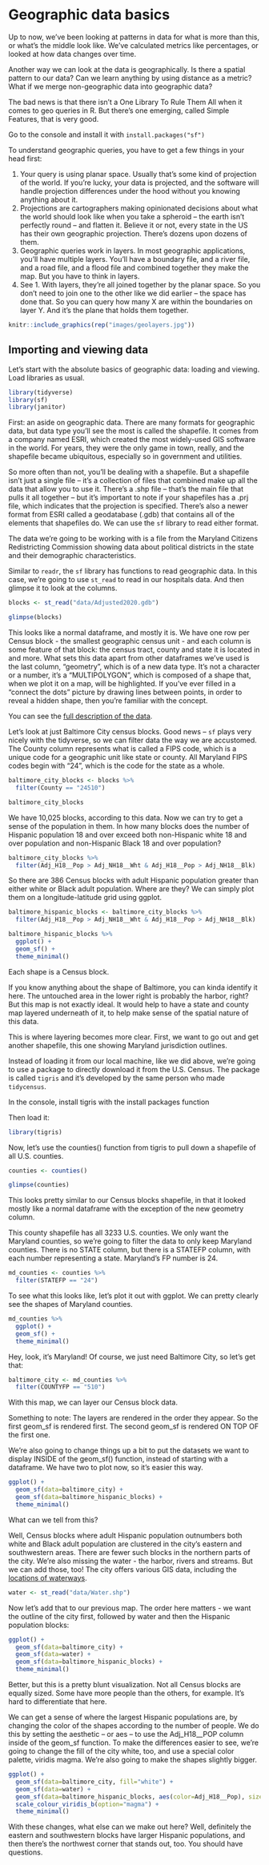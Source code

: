 # Geographic data basics

Up to now, we've been looking at patterns in data for what is more than this, or what's the middle look like. We've calculated metrics like percentages, or looked at how data changes over time.

Another way we can look at the data is geographically. Is there a spatial pattern to our data? Can we learn anything by using distance as a metric? What if we merge non-geographic data into geographic data?

The bad news is that there isn't a One Library To Rule Them All when it comes to geo queries in R. But there's one emerging, called Simple Features, that is very good.

Go to the console and install it with `install.packages("sf")`

To understand geographic queries, you have to get a few things in your head first:

1. Your query is using planar space. Usually that's some kind of projection of the world. If you're lucky, your data is projected, and the software will handle projection differences under the hood without you knowing anything about it.
2. Projections are cartographers making opinionated decisions about what the world should look like when you take a spheroid -- the earth isn't perfectly round -- and flatten it. Believe it or not, every state in the US has their own geographic projection. There's dozens upon dozens of them.
3. Geographic queries work in layers. In most geographic applications, you'll have multiple layers. You'll have a boundary file, and a river file, and a road file, and a flood file and combined together they make the map. But you have to think in layers.
4. See 1. With layers, they're all joined together by the planar space. So you don't need to join one to the other like we did earlier -- the space has done that. So you can query how many X are within the boundaries on layer Y. And it's the plane that holds them together.

```r
knitr::include_graphics(rep("images/geolayers.jpg"))
```

## Importing and viewing data

Let's start with the absolute basics of geographic data: loading and viewing. Load libraries as usual.

```r
library(tidyverse)
library(sf)
library(janitor)
```

First: an aside on geographic data. There are many formats for geographic data, but data type you'll see the most is called the shapefile. It comes from a company named ESRI, which created the most widely-used GIS software in the world. For years, they were the only game in town, really, and the shapefile became ubiquitous, especially so in government and utilities.

So more often than not, you'll be dealing with a shapefile. But a shapefile isn't just a single file -- it's a collection of files that combined make up all the data that allow you to use it. There's a .shp file -- that's the main file that pulls it all together -- but it's important to note if your shapefiles has a .prj file, which indicates that the projection is specified. There's also a newer format from ESRI called a geodatabase (.gdb) that contains all of the elements that shapefiles do. We can use the `sf` library to read either format.

The data we're going to be working with is a file from the Maryland Citizens Redistricting Commission showing data about political districts in the state and their demographic characteristics. 

Similar to `readr`, the `sf` library has functions to read geographic data. In this case, we're going to use `st_read` to read in our hospitals data. And then glimpse it to look at the columns.

```r
blocks <- st_read("data/Adjusted2020.gdb")

glimpse(blocks)
```

This looks like a normal dataframe, and mostly it is.  We have one row per Census block - the smallest geographic census unit - and each column is some feature of that block: the census tract, county and state it is located in and more.  What sets this data apart from other dataframes we've used is the last column, "geometry", which is of a new data type.  It's not a character or a number, it's a "MULTIPOLYGON", which is composed of a shape that, when we plot it on a map, will be highlighted. If you've ever filled in a "connect the dots" picture by drawing lines between points, in order to reveal a hidden shape, then you're familiar with the concept.

You can see the [full description of the data](https://redistricting.maryland.gov/Documents/Data/DataDictionary.pdf).

Let's look at just Baltimore City census blocks. Good news -- `sf` plays very nicely with the tidyverse, so we can filter data the way we are accustomed. The County column represents what is called a FIPS code, which is a unique code for a geographic unit like state or county. All Maryland FIPS codes begin with "24", which is the code for the state as a whole.

```r
baltimore_city_blocks <- blocks %>%
  filter(County == "24510")

baltimore_city_blocks
```

We have 10,025 blocks, according to this data. Now we can try to get a sense of the population in them. In how many blocks does the number of Hispanic population 18 and over exceed both non-Hispanic white 18 and over population and non-Hispanic Black 18 and over population?

```r
baltimore_city_blocks %>%
  filter(Adj_H18__Pop > Adj_NH18__Wht & Adj_H18__Pop > Adj_NH18__Blk) 
```

So there are 386 Census blocks with adult Hispanic population greater than either white or Black adult population. Where are they? We can simply plot them on a longitude-latitude grid using ggplot.

```r
baltimore_hispanic_blocks <- baltimore_city_blocks %>%
  filter(Adj_H18__Pop > Adj_NH18__Wht & Adj_H18__Pop > Adj_NH18__Blk) 
```


```r
baltimore_hispanic_blocks %>%
  ggplot() +
  geom_sf() +
  theme_minimal()
```

Each shape is a Census block.

If you know anything about the shape of Baltimore, you can kinda identify it here. The untouched area in the lower right is probably the harbor, right? But this map is not exactly ideal. It would help to have a state and county map layered underneath of it, to help make sense of the spatial nature of this data.

This is where layering becomes more clear. First, we want to go out and get another shapefile, this one showing Maryland jurisdiction outlines.

Instead of loading it from our local machine, like we did above, we're going to use a package to directly download it from the U.S. Census.  The package is called `tigris` and it's developed by the same person who made `tidycensus`.

In the console, install tigris with the install packages function

Then load it:

```r
library(tigris)
```

Now, let's use the counties() function from tigris to pull down a shapefile of all U.S. counties.

```r

counties <- counties()

glimpse(counties)
```

This looks pretty similar to our Census blocks shapefile, in that it looked mostly like a normal dataframe with the exception of the new geometry column.

This county shapefile has all 3233 U.S. counties.  We only want the Maryland counties, so we're going to filter the data to only keep Maryland counties.  There is no STATE column, but there is a STATEFP column, with each number representing a state.  Maryland's FP number is 24.

```r
md_counties <- counties %>%
  filter(STATEFP == "24")

```

To see what this looks like, let's plot it out with ggplot. We can pretty clearly see the shapes of Maryland counties.

```r
md_counties %>%
  ggplot() +
  geom_sf() +
  theme_minimal()
```

Hey, look, it's Maryland! Of course, we just need Baltimore City, so let's get that:

```r
baltimore_city <- md_counties %>%
  filter(COUNTYFP == "510")
```

With this map, we can layer our Census block data.

Something to note: The layers are rendered in the order they appear. So the first geom_sf is rendered first. The second geom_sf is rendered ON TOP OF the first one.

We're also going to change things up a bit to put the datasets we want to display INSIDE of the geom_sf() function, instead of starting with a dataframe.  We have two to plot now, so it's easier this way.

```r
ggplot() +
  geom_sf(data=baltimore_city) +
  geom_sf(data=baltimore_hispanic_blocks) +
  theme_minimal()
```
What can we tell from this?

Well, Census blocks where adult Hispanic population outnumbers both white and Black adult population are clustered in the city's eastern and southwestern areas. There are fewer such blocks in the northern parts of the city. We're also missing the water - the harbor, rivers and streams. But we can add those, too! The city offers various GIS data, including the [locations of waterways](https://data.baltimorecity.gov/datasets/water/explore?location=89.796632%2C-66.364958%2C0.00).


```r
water <- st_read("data/Water.shp")
```

Now let's add that to our previous map. The order here matters - we want the outline of the city first, followed by water and then the Hispanic population blocks:

```r
ggplot() +
  geom_sf(data=baltimore_city) +
  geom_sf(data=water) +
  geom_sf(data=baltimore_hispanic_blocks) +
  theme_minimal()
```


Better, but this is a pretty blunt visualization. Not all Census blocks are equally sized. Some have more people than the others, for example. It's hard to differentiate that here.

We can get a sense of where the largest Hispanic populations are, by changing the color of the shapes according to the number of people. We do this by setting the aesthetic -- or aes -- to use the Adj_H18__POP column inside of the geom_sf function.  To make the differences easier to see, we're going to change the fill of the city white, too, and use a special color palette, viridis magma. We're also going to make the shapes slightly bigger.


```r

ggplot() +
  geom_sf(data=baltimore_city, fill="white") +
  geom_sf(data=water) +
  geom_sf(data=baltimore_hispanic_blocks, aes(color=Adj_H18__Pop), size=2) +
  scale_colour_viridis_b(option="magma") +
  theme_minimal()

```

With these changes, what else can we make out here?  Well, definitely the eastern and southwestern blocks have larger Hispanic populations, and then there's the northwest corner that stands out, too. You should have questions.
